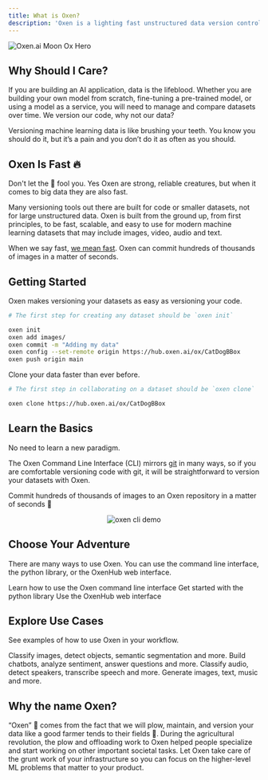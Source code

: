 ```yaml
---
title: What is Oxen?
description: 'Oxen is a lighting fast unstructured data version control system for machine learning datasets.'
---
```


<img
  className="block"
  src="/images/MoonOx.png"
  alt="Oxen.ai Moon Ox Hero"
/>

## Why Should I Care?

If you are building an AI application, data is the lifeblood. Whether you are building your own model from scratch, fine-tuning a pre-trained model, or using a model as a service, you will need to manage and compare datasets over time. We version our code, why not our data?

Versioning machine learning data is like brushing your teeth. You know you should do it, but it’s a pain and you don’t do it as often as you should.

## Oxen Is Fast 🔥

Don't let the 🐂 fool you. Yes Oxen are strong, reliable creatures, but when it comes to big data they are also fast.

Many versioning tools out there are built for code or smaller datasets, not for large unstructured data. Oxen is built from the ground up, from first principles, to be fast, scalable, and easy to use for modern machine learning datasets that may include images, video, audio and text.

When we say fast, [we mean fast](/concepts/performance). Oxen can commit hundreds of thousands of images in a matter of seconds.

## Getting Started

Oxen makes versioning your datasets as easy as versioning your code.

```bash
# The first step for creating any dataset should be `oxen init`

oxen init
oxen add images/
oxen commit -m "Adding my data"
oxen config --set-remote origin https://hub.oxen.ai/ox/CatDogBBox
oxen push origin main
```

Clone your data faster than ever before.

```bash
# The first step in collaborating on a dataset should be `oxen clone`

oxen clone https://hub.oxen.ai/ox/CatDogBBox
```

## Learn the Basics

No need to learn a new paradigm. 

The Oxen Command Line Interface (CLI) mirrors [git](https://git-scm.com/) in many ways, so if you are comfortable versioning code with git, it will be straightforward to version your datasets with Oxen.

Commit hundreds of thousands of images to an Oxen repository in a matter of seconds 🚀

<p align="center">
    <img src="https://github.com/Oxen-AI/oxen-release/blob/main/images/cli-celeba.gif?raw=true" alt="oxen cli demo" />
</p>

## Choose Your Adventure

There are many ways to use Oxen. You can use the command line interface, the python library, or the OxenHub web interface.

<CardGroup cols={2}>
  <Card
    title="Command Line Interface"
    icon="rectangle-terminal"
    href="/cli"
  >
    Learn how to use the Oxen command line interface
  </Card>
  <Card
    title="Python Library"
    icon="python"
    href="/python"
  >
    Get started with the python library
  </Card>
  <Card
    title="Web Interface"
    icon="browser"
    href="https://oxen.ai"
  >
    Use the OxenHub web interface
  </Card>
</CardGroup>

## Explore Use Cases

See examples of how to use Oxen in your workflow.

<CardGroup cols={2}>
  <Card
    title="Computer Vision"
    icon="camera-viewfinder"
    href="/use-cases/computer-vision"
  >
    Classify images, detect objects, semantic segmentation and more.
  </Card>
  <Card
    title="Natural Language Processing"
    icon="file-lines"
    href="/use-cases/computer-vision"
  >
    Build chatbots, analyze sentiment, answer questions and more.
  </Card>
  <Card
    title="Audio"
    icon="headphones"
    href="/use-cases/audio"
  >
    Classify audio, detect speakers, transcribe speech and more.
  </Card>
  <Card
    title="Generative AI"
    icon="palette"
    href="/use-cases/generative-ai"
  >
    Generate images, text, music and more.
  </Card>
</CardGroup>

## Why the name Oxen?

“Oxen” 🐂 comes from the fact that we will plow, maintain, and version your data like a good farmer tends to their fields 🌾. During the agricultural revolution, the plow and offloading work to Oxen helped people specialize and start working on other important societal tasks. Let Oxen take care of the grunt work of your infrastructure so you can focus on the higher-level ML problems that matter to your product.
